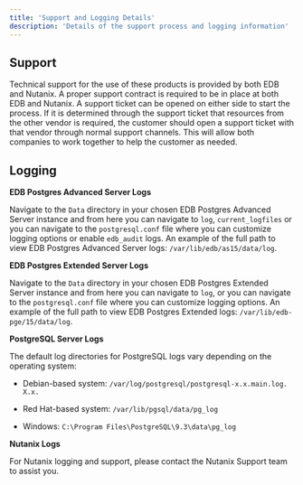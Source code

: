 ```yaml
---
title: 'Support and Logging Details'
description: 'Details of the support process and logging information'
---
```


## Support

Technical support for the use of these products is provided by both EDB and Nutanix.  A proper support contract is required to be in place at both EDB and Nutanix.  A support ticket can be opened on either side to start the process.  If it is determined through the support ticket that resources from the other vendor is required, the customer should open a support ticket with that vendor through normal support channels.  This will allow both companies to work together to help the customer as needed.

## Logging

**EDB Postgres Advanced Server Logs**

Navigate to the `Data` directory in your chosen EDB Postgres Advanced Server instance and from here you can navigate to `log`, `current_logfiles` or you can navigate to the `postgresql.conf` file where you can customize logging options or enable `edb_audit` logs.  An example of the full path to view EDB Postgres Advanced Server logs: `/var/lib/edb/as15/data/log`.

**EDB Postgres Extended Server Logs**

Navigate to the `Data` directory in your chosen EDB Postgres Extended Server instance and from here you can navigate to `log`, or you can navigate to the `postgresql.conf` file where you can customize logging options.  An example of the full path to view EDB Postgres Extended logs: `/var/lib/edb-pge/15/data/log`.

**PostgreSQL Server Logs**

The default log directories for PostgreSQL logs vary depending on the operating system:

- Debian-based system: `/var/log/postgresql/postgresql-x.x.main.log. X.x.`

- Red Hat-based system: `/var/lib/pgsql/data/pg_log`

- Windows: `C:\Program Files\PostgreSQL\9.3\data\pg_log`

**Nutanix Logs**

For Nutanix logging and support, please contact the Nutanix Support team to assist you.
